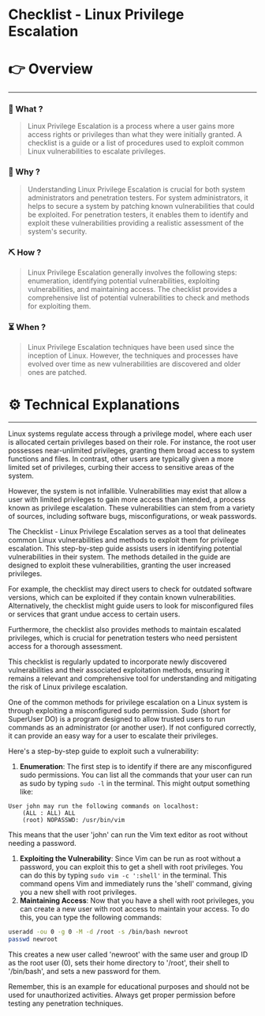 # Checklist - Linux Privilege Escalation


# 👉 Overview

---

### 👀 What ?

> Linux Privilege Escalation is a process where a user gains more access rights or privileges than what they were initially granted. A checklist is a guide or a list of procedures used to exploit common Linux vulnerabilities to escalate privileges.
> 

### 🧐 Why ?

> Understanding Linux Privilege Escalation is crucial for both system administrators and penetration testers. For system administrators, it helps to secure a system by patching known vulnerabilities that could be exploited. For penetration testers, it enables them to identify and exploit these vulnerabilities providing a realistic assessment of the system's security.
> 

### ⛏️ How ?

> Linux Privilege Escalation generally involves the following steps: enumeration, identifying potential vulnerabilities, exploiting vulnerabilities, and maintaining access. The checklist provides a comprehensive list of potential vulnerabilities to check and methods for exploiting them.
> 

### ⏳ When ?

> Linux Privilege Escalation techniques have been used since the inception of Linux. However, the techniques and processes have evolved over time as new vulnerabilities are discovered and older ones are patched.
> 

# ⚙️ Technical Explanations

---

Linux systems regulate access through a privilege model, where each user is allocated certain privileges based on their role. For instance, the root user possesses near-unlimited privileges, granting them broad access to system functions and files. In contrast, other users are typically given a more limited set of privileges, curbing their access to sensitive areas of the system.

However, the system is not infallible. Vulnerabilities may exist that allow a user with limited privileges to gain more access than intended, a process known as privilege escalation. These vulnerabilities can stem from a variety of sources, including software bugs, misconfigurations, or weak passwords.

The Checklist - Linux Privilege Escalation serves as a tool that delineates common Linux vulnerabilities and methods to exploit them for privilege escalation. This step-by-step guide assists users in identifying potential vulnerabilities in their system. The methods detailed in the guide are designed to exploit these vulnerabilities, granting the user increased privileges.

For example, the checklist may direct users to check for outdated software versions, which can be exploited if they contain known vulnerabilities. Alternatively, the checklist might guide users to look for misconfigured files or services that grant undue access to certain users.

Furthermore, the checklist also provides methods to maintain escalated privileges, which is crucial for penetration testers who need persistent access for a thorough assessment.

This checklist is regularly updated to incorporate newly discovered vulnerabilities and their associated exploitation methods, ensuring it remains a relevant and comprehensive tool for understanding and mitigating the risk of Linux privilege escalation.

One of the common methods for privilege escalation on a Linux system is through exploiting a misconfigured sudo permission. Sudo (short for SuperUser DO) is a program designed to allow trusted users to run commands as an administrator (or another user). If not configured correctly, it can provide an easy way for a user to escalate their privileges.

Here's a step-by-step guide to exploit such a vulnerability:

1. **Enumeration**: The first step is to identify if there are any misconfigured sudo permissions. You can list all the commands that your user can run as sudo by typing `sudo -l` in the terminal. This might output something like:

```
User john may run the following commands on localhost:
    (ALL : ALL) ALL
    (root) NOPASSWD: /usr/bin/vim

```

This means that the user 'john' can run the Vim text editor as root without needing a password.

1. **Exploiting the Vulnerability**: Since Vim can be run as root without a password, you can exploit this to get a shell with root privileges. You can do this by typing `sudo vim -c ':shell'` in the terminal. This command opens Vim and immediately runs the 'shell' command, giving you a new shell with root privileges.
2. **Maintaining Access**: Now that you have a shell with root privileges, you can create a new user with root access to maintain your access. To do this, you can type the following commands:

```bash
useradd -ou 0 -g 0 -M -d /root -s /bin/bash newroot
passwd newroot

```

This creates a new user called 'newroot' with the same user and group ID as the root user (0), sets their home directory to '/root', their shell to '/bin/bash', and sets a new password for them.

Remember, this is an example for educational purposes and should not be used for unauthorized activities. Always get proper permission before testing any penetration techniques.
